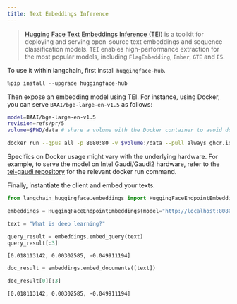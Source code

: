 ```yaml
---
title: Text Embeddings Inference
---
```


>[Hugging Face Text Embeddings Inference (TEI)](https://huggingface.co/docs/text-embeddings-inference/index) is a toolkit for deploying and serving open-source
> text embeddings and sequence classification models. `TEI` enables high-performance extraction for the most popular models,
>including `FlagEmbedding`, `Ember`, `GTE` and `E5`.

To use it within langchain, first install `huggingface-hub`.


```python
%pip install --upgrade huggingface-hub
```

Then expose an embedding model using TEI. For instance, using Docker, you can serve `BAAI/bge-large-en-v1.5` as follows:

```bash
model=BAAI/bge-large-en-v1.5
revision=refs/pr/5
volume=$PWD/data # share a volume with the Docker container to avoid downloading weights every run

docker run --gpus all -p 8080:80 -v $volume:/data --pull always ghcr.io/huggingface/text-embeddings-inference:0.6 --model-id $model --revision $revision
```

Specifics on Docker usage might vary with the underlying hardware. For example, to serve the model on Intel Gaudi/Gaudi2 hardware, refer to the [tei-gaudi repository](https://github.com/huggingface/tei-gaudi) for the relevant docker run command.

Finally, instantiate the client and embed your texts.


```python
from langchain_huggingface.embeddings import HuggingFaceEndpointEmbeddings
```


```python
embeddings = HuggingFaceEndpointEmbeddings(model="http://localhost:8080")
```


```python
text = "What is deep learning?"
```


```python
query_result = embeddings.embed_query(text)
query_result[:3]
```



```output
[0.018113142, 0.00302585, -0.049911194]
```



```python
doc_result = embeddings.embed_documents([text])
```


```python
doc_result[0][:3]
```



```output
[0.018113142, 0.00302585, -0.049911194]
```
